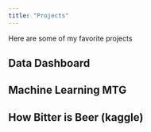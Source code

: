 ```yaml
---
title: "Projects"
---
```


Here are some of my favorite projects

## Data Dashboard

## Machine Learning MTG

## How Bitter is Beer (kaggle)
